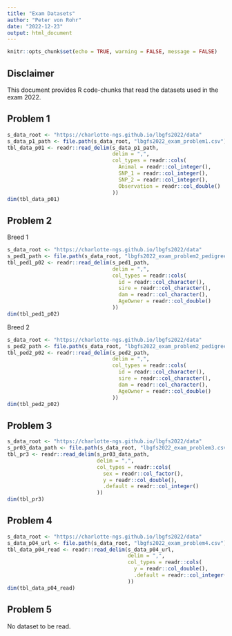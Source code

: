 ```yaml
---
title: "Exam Datasets"
author: "Peter von Rohr"
date: "2022-12-23"
output: html_document
---
```


```r
knitr::opts_chunk$set(echo = TRUE, warning = FALSE, message = FALSE)
```

## Disclaimer
This document provides R code-chunks that read the datasets used in the exam 2022.


## Problem 1

```r
s_data_root <- "https://charlotte-ngs.github.io/lbgfs2022/data"
s_data_p1_path <- file.path(s_data_root, "lbgfs2022_exam_problem1.csv")
tbl_data_p01 <- readr::read_delim(s_data_p1_path, 
                                  delim = ",",
                                  col_types = readr::cols(
                                    Animal = readr::col_integer(),
                                    SNP_1 = readr::col_integer(),
                                    SNP_2 = readr::col_integer(),
                                    Observation = readr::col_double()
                                  ))
dim(tbl_data_p01)
```


## Problem 2

Breed 1

```r
s_data_root <- "https://charlotte-ngs.github.io/lbgfs2022/data"
s_ped1_path <- file.path(s_data_root, "lbgfs2022_exam_problem2_pedigree1.csv")
tbl_ped1_p02 <- readr::read_delim(s_ped1_path, 
                                  delim = ",",
                                  col_types = readr::cols(
                                    id = readr::col_character(),
                                    sire = readr::col_character(),
                                    dam = readr::col_character(),
                                    AgeOwner = readr::col_double()
                                  ))
dim(tbl_ped1_p02)
```

Breed 2

```r
s_data_root <- "https://charlotte-ngs.github.io/lbgfs2022/data"
s_ped2_path <- file.path(s_data_root, "lbgfs2022_exam_problem2_pedigree2.csv")
tbl_ped2_p02 <- readr::read_delim(s_ped2_path, 
                                  delim = ",",
                                  col_types = readr::cols(
                                    id = readr::col_character(),
                                    sire = readr::col_character(),
                                    dam = readr::col_character(),
                                    AgeOwner = readr::col_double()
                                  ))
dim(tbl_ped2_p02)
```


## Problem 3

```r
s_data_root <- "https://charlotte-ngs.github.io/lbgfs2022/data"
s_pr03_data_path <- file.path(s_data_root, "lbgfs2022_exam_problem3.csv")
tbl_pr3 <- readr::read_delim(s_pr03_data_path, 
                             delim = ",",
                             col_types = readr::cols(
                               sex = readr::col_factor(),
                               y = readr::col_double(),
                               .default = readr::col_integer()
                             ))
dim(tbl_pr3)
```


## Problem 4

```r
s_data_root <- "https://charlotte-ngs.github.io/lbgfs2022/data"
s_data_p04_url <- file.path(s_data_root, "lbgfs2022_exam_problem4.csv")
tbl_data_p04_read <- readr::read_delim(s_data_p04_url, 
                                       delim = ",",
                                       col_types = readr::cols(
                                         y = readr::col_double(),
                                         .default = readr::col_integer()
                                       ))
dim(tbl_data_p04_read)
```


## Problem 5

No dataset to be read.

